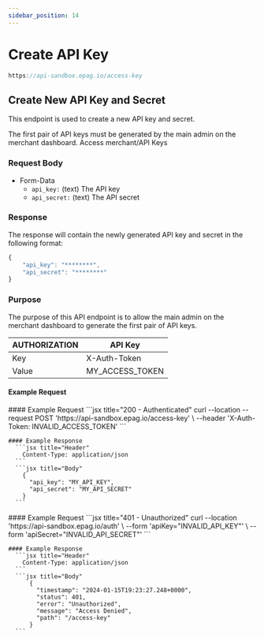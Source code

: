 ```yaml
---
sidebar_position: 14
---
```



# Create API Key

```jsx
https://api-sandbox.epag.io/access-key
```

## Create New API Key and Secret

This endpoint is used to create a new API key and secret.

The first pair of API keys must be generated by the main admin on the merchant dashboard. Access merchant/API Keys

### Request Body

- Form-Data
  - <code>api_key:</code> (text) The API key
  - <code>api_secret:</code> (text) The API secret

### Response

The response will contain the newly generated API key and secret in the following format:

```jsx title="json"
{
    "api_key": "********",
    "api_secret": "********"
}
```

### Purpose

The purpose of this API endpoint is to allow the main admin on the merchant dashboard to generate the first pair of API keys.

| AUTHORIZATION | API Key         | 
| ------------- | --------------- |
| Key           | X-Auth-Token    |
| Value         | MY_ACCESS_TOKEN |

#### Example Request

<Tabs>
  <TabItem value="success" label="200 - Success" default>
    #### Example Request
      ```jsx title="200 - Authenticated"
        curl --location --request POST 'https://api-sandbox.epag.io/access-key' \
        --header 'X-Auth-Token: INVALID_ACCESS_TOKEN'
      ```
    
    #### Example Response
      ```jsx title="Header"
        Content-Type: application/json
      ``` 
      ```jsx title="Body"
        {
          "api_key": "MY_API_KEY",
          "api_secret": "MY_API_SECRET"
        }
      ```      
  </TabItem>
  <TabItem value="unauthorized" label="401 - Unauthorized">
    #### Example Request
      ```jsx title="401 - Unauthorized"
        curl --location 'https://api-sandbox.epag.io/auth' \
        --form 'apiKey="INVALID_API_KEY"' \
        --form 'apiSecret="INVALID_API_SECRET"'
      ```
    
    #### Example Response
      ```jsx title="Header"
        Content-Type: application/json
      ```  
      ```jsx title="Body"
          {
            "timestamp": "2024-01-15T19:23:27.248+0000",
            "status": 401,
            "error": "Unauthorized",
            "message": "Access Denied",
            "path": "/access-key"
          }
      ```
  </TabItem>
</Tabs>